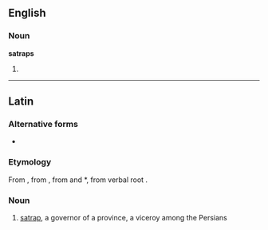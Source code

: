 ==English==

===Noun===
'''satraps'''

# {{plural of|[[satrap]]}}

----

==Latin==

===Alternative forms===
* {{l|la|satrapes}}

===Etymology===
From {{etyl|grc|la}} {{term|sc=polytonic|σατράπης|tr=satrápēs|lang=grc}}, from {{etyl|peo|la}} {{term|sc=Xpeo|𐎧𐏁𐏂𐎱𐎠𐎺𐎠|tr=xšaçapāvā||protector of the province|lang=peo}}, from {{term|sc=Xpeo|𐎧𐏁𐏂𐎶|tr=xšaça-||realm, province|lang=peo}} and *{{term||pāvā|protector}}, from verbal root {{term|sc=Xpeo|𐎱𐎠𐎮𐎹|√pā|to protect}}.

===Noun===
{{infl|la|noun|g=m}}

#  [[satrap]], a governor of a province, a viceroy among the Persians

{{attention|la|needs templates}}